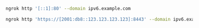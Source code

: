 ```bash
ngrok http '[::1]:80' --domain ipv6.example.com
```

```bash
ngrok http 'https://[2001:db8::123.123.123.123]:8443' --domain ipv6.example.com
```